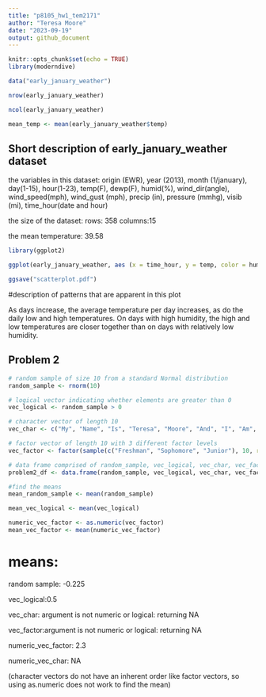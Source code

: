 ```yaml
---
title: "p8105_hw1_tem2171"
author: "Teresa Moore"
date: "2023-09-19"
output: github_document
---
```


```r
knitr::opts_chunk$set(echo = TRUE)
library(moderndive)

data("early_january_weather")

```

```r
nrow(early_january_weather)

ncol(early_january_weather)

mean_temp <- mean(early_january_weather$temp)
```

## Short description of early_january_weather dataset

the variables in this dataset:
origin (EWR), year (2013), month (1/january), day(1-15), hour(1-23), temp(F), dewp(F), humid(%), wind_dir(angle), wind_speed(mph), wind_gust (mph), precip (in), pressure (mmhg), visib (mi), time_hour(date and hour)

the size of the dataset:
rows: 358
columns:15

the mean temperature: 39.58

```r
library(ggplot2)

ggplot(early_january_weather, aes (x = time_hour, y = temp, color = humid)) + geom_point()

ggsave("scatterplot.pdf")
```

#description of patterns that are apparent in this plot

As days increase, the average temperature per day increases, as do the daily low and high temperatures.
On days with high humidity, the high and low temperatures are closer together than on days with relatively low humidity.

## Problem 2

```r
# random sample of size 10 from a standard Normal distribution
random_sample <- rnorm(10)

# logical vector indicating whether elements are greater than 0
vec_logical <- random_sample > 0

# character vector of length 10
vec_char <- c("My", "Name", "Is", "Teresa", "Moore", "And", "I", "Am", "Learning", "R")

# factor vector of length 10 with 3 different factor levels
vec_factor <- factor(sample(c("Freshman", "Sophomore", "Junior"), 10, replace = TRUE))

# data frame comprised of random_sample, vec_logical, vec_char, vec_factor
problem2_df <- data.frame(random_sample, vec_logical, vec_char, vec_factor)

#find the means
mean_random_sample <- mean(random_sample)

mean_vec_logical <- mean(vec_logical)

numeric_vec_factor <- as.numeric(vec_factor)
mean_vec_factor <- mean(numeric_vec_factor)
```
# means: 
random sample: -0.225

vec_logical:0.5

vec_char: argument is not numeric or logical: returning NA

vec_factor:argument is not numeric or logical: returning NA


numeric_vec_factor: 2.3

numeric_vec_char: NA

(character vectors do not have an inherent order like factor vectors, so using as.numeric does not work to find the mean)
